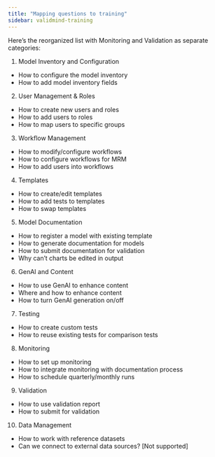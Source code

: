 ```yaml
---
title: "Mapping questions to training"
sidebar: validmind-training
---
```


Here's the reorganized list with Monitoring and Validation as separate categories:

1. Model Inventory and Configuration
- How to configure the model inventory
- How to add model inventory fields

2. User Management & Roles
- How to create new users and roles
- How to add users to roles
- How to map users to specific groups

3. Workflow Management
- How to modify/configure workflows
- How to configure workflows for MRM
- How to add users into workflows

4. Templates
- How to create/edit templates
- How to add tests to templates
- How to swap templates

5. Model Documentation
- How to register a model with existing template
- How to generate documentation for models
- How to submit documentation for validation
- Why can't charts be edited in output

6. GenAI and Content
- How to use GenAI to enhance content
- Where and how to enhance content
- How to turn GenAI generation on/off

7. Testing
- How to create custom tests
- How to reuse existing tests for comparison tests

8. Monitoring
- How to set up monitoring
- How to integrate monitoring with documentation process
- How to schedule quarterly/monthly runs

9. Validation
- How to use validation report
- How to submit for validation

10. Data Management
- How to work with reference datasets
- Can we connect to external data sources? [Not supported]